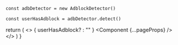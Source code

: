 
    const adbDetector = new AdblockDetector()

    const userHasAdblock = adbDetector.detect()

  return ( 
      <>
          {
            userHasAdblock? <Ads /> : ""
          }
          <Component {...pageProps} />  
      </> 
   )
}